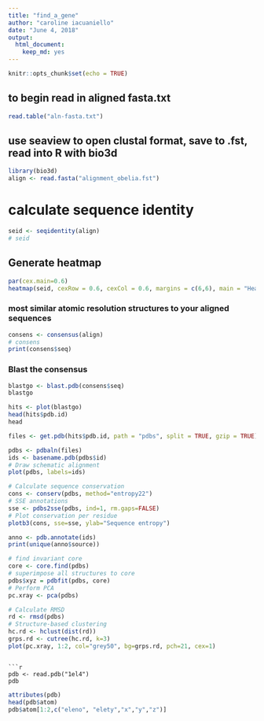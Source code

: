 ```yaml
---
title: "find_a_gene"
author: "caroline iacuaniello"
date: "June 4, 2018"
output: 
  html_document: 
    keep_md: yes
---
```


```r
knitr::opts_chunk$set(echo = TRUE)
```

## to begin read in aligned fasta.txt
```r
read.table("aln-fasta.txt")
```

## use seaview to open clustal format, save to .fst, read into R with bio3d

```r
library(bio3d)
align <- read.fasta("alignment_obelia.fst")
```
# calculate sequence identity
```r

seid <- seqidentity(align)
# seid
```
## Generate heatmap
```r
par(cex.main=0.6)
heatmap(seid, cexRow = 0.6, cexCol = 0.6, margins = c(6,6), main = "Heatmap of Sequence Identity")
```

### most similar atomic resolution structures to your aligned sequences
```r
consens <- consensus(align)
# consens
print(consens$seq)
```



### Blast the consensus
```r
blastgo <- blast.pdb(consens$seq)
blastgo
```

```r
hits <- plot(blastgo)
head(hits$pdb.id)
head
```

```r
files <- get.pdb(hits$pdb.id, path = "pdbs", split = TRUE, gzip = TRUE)
```
```r
pdbs <- pdbaln(files)
ids <- basename.pdb(pdbs$id)
# Draw schematic alignment
plot(pdbs, labels=ids)
```
```r
# Calculate sequence conservation
cons <- conserv(pdbs, method="entropy22")
# SSE annotations
sse <- pdbs2sse(pdbs, ind=1, rm.gaps=FALSE)
# Plot conservation per residue
plotb3(cons, sse=sse, ylab="Sequence entropy")
```
```r
anno <- pdb.annotate(ids)
print(unique(anno$source))
```

```r
# find invariant core
core <- core.find(pdbs)
# superimpose all structures to core
pdbs$xyz = pdbfit(pdbs, core)
# Perform PCA
pc.xray <- pca(pdbs)
```
```r
# Calculate RMSD
rd <- rmsd(pdbs)
# Structure-based clustering
hc.rd <- hclust(dist(rd))
grps.rd <- cutree(hc.rd, k=3)
plot(pc.xray, 1:2, col="grey50", bg=grps.rd, pch=21, cex=1)
```

```

```r
pdb <- read.pdb("1el4")
pdb
```

```r
attributes(pdb)
head(pdb$atom)
pdb$atom[1:2,c("eleno", "elety","x","y","z")]
```

```r

```

